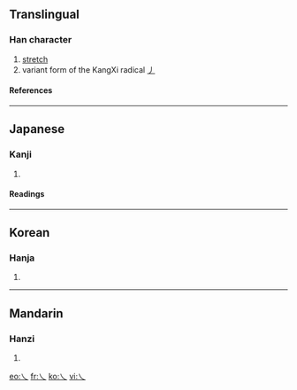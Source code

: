 ==Translingual==
===Han character===
{{Han char|rad=丿|as=00|sn=1|four=|canj=一人 (MO), X一人 (XMO)}}
# [[stretch]]
# variant form of the KangXi radical [[Wiktionary:Chinese radical index 丿|丿]]
====References====
{{Han ref|kx=0081.070|dkj=00107|dj=0164.080|hdz=10042.090|uh=4E40|ud=20032}}
----
==Japanese==
===Kanji===
{{ja-kanji|grade=|rs=丿00}}
# {{defn|Japanese}}
====Readings====
{{ja-readings|on=[[ふつ]] (futsu), [[ぶち]] (buchi)|kun=[[まがる]] (magaru)}}
----
==Korean==
===Hanja===
{{ko-hanja|hangeul=불|rv=bul|mr=pul}}
# {{defn|Korean}}
----
==Mandarin==
===Hanzi===
{{cmn-hanzi|pin=[[fú]] (fu2)|wg=fu<sup>2</sup>}}
# {{defn|Mandarin}}

[[eo:乀]]
[[fr:乀]]
[[ko:乀]]
[[vi:乀]]